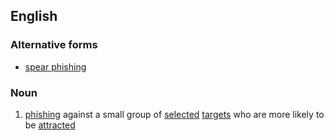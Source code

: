 ==English==

===Alternative forms===
*[[spear phishing]]

===Noun===
{{wikipedia|spear phishing}}
{{en-noun|-}}

#{{internet}} [[phishing]] against a small group of [[selected]] [[target]]s who are more likely to be [[attracted]]